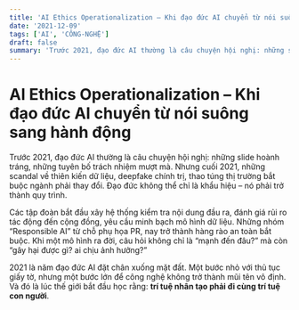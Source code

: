 ```yaml
---
title: 'AI Ethics Operationalization – Khi đạo đức AI chuyển từ nói suông sang hành động'
date: '2021-12-09'
tags: ['AI', 'CÔNG-NGHỆ']
draft: false
summary: 'Trước 2021, đạo đức AI thường là câu chuyện hội nghị: những slide hoành tráng, những tuyên bố trách '
---
```


# AI Ethics Operationalization – Khi đạo đức AI chuyển từ nói suông sang hành động

Trước 2021, đạo đức AI thường là câu chuyện hội nghị: những slide hoành tráng, những tuyên bố trách nhiệm mượt mà. Nhưng cuối 2021, những scandal về thiên kiến dữ liệu, deepfake chính trị, thao túng thị trường bắt buộc ngành phải thay đổi. Đạo đức không thể chỉ là khẩu hiệu – nó phải trở thành quy trình.

Các tập đoàn bắt đầu xây hệ thống kiểm tra nội dung đầu ra, đánh giá rủi ro tác động đến cộng đồng, yêu cầu minh bạch mô hình dữ liệu. Những nhóm “Responsible AI” từ chỗ phụ họa PR, nay trở thành hàng rào an toàn bắt buộc. Khi một mô hình ra đời, câu hỏi không chỉ là “mạnh đến đâu?” mà còn “gây hại được gì? ai chịu ảnh hưởng?”

2021 là năm đạo đức AI đặt chân xuống mặt đất. Một bước nhỏ với thủ tục giấy tờ, nhưng một bước lớn để công nghệ không trở thành mũi tên vô định. Và đó là lúc thế giới bắt đầu học rằng: **trí tuệ nhân tạo phải đi cùng trí tuệ con người**.